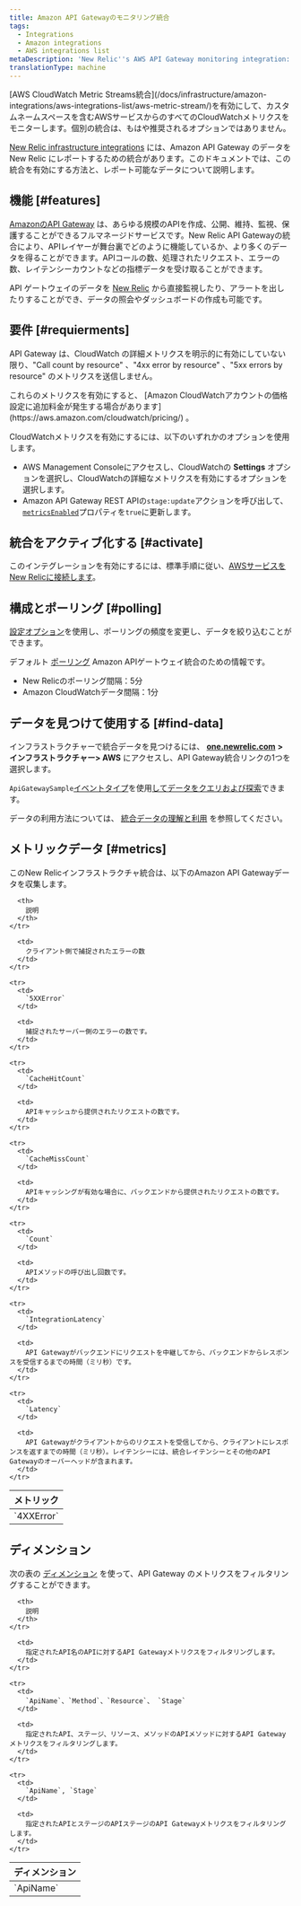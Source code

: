 ```yaml
---
title: Amazon API Gatewayのモニタリング統合
tags:
  - Integrations
  - Amazon integrations
  - AWS integrations list
metaDescription: 'New Relic''s AWS API Gateway monitoring integration: what data it reports, and how to enable it.'
translationType: machine
---
```


<Callout variant="important">
  [AWS CloudWatch Metric Streams統合](/docs/infrastructure/amazon-integrations/aws-integrations-list/aws-metric-stream/)を有効にして、カスタムネームスペースを含むAWSサービスからのすべてのCloudWatchメトリクスをモニターします。個別の統合は、もはや推奨されるオプションではありません。
</Callout>

[New Relic infrastructure integrations](/docs/infrastructure/integrations-getting-started/getting-started/introduction-infrastructure-integrations) には、Amazon API Gateway のデータを New Relic にレポートするための統合があります。このドキュメントでは、この統合を有効にする方法と、レポート可能なデータについて説明します。

## 機能 [#features]

[AmazonのAPI Gateway](https://aws.amazon.com/api-gateway/) は、あらゆる規模のAPIを作成、公開、維持、監視、保護することができるフルマネージドサービスです。New Relic API Gatewayの統合により、APIレイヤーが舞台裏でどのように機能しているか、より多くのデータを得ることができます。APIコールの数、処理されたリクエスト、エラーの数、レイテンシーカウントなどの指標データを受け取ることができます。

API ゲートウェイのデータを [New Relic](/docs/infrastructure) から直接監視したり、アラートを出したりすることができ、データの照会やダッシュボードの作成も可能です。

## 要件 [#requierments]

API Gateway は、CloudWatch の詳細メトリクスを明示的に有効にしていない限り、"Call count by resource" 、"4xx error by resource" 、"5xx errors by resource" のメトリクスを送信しません。

<Callout variant="tip">
  これらのメトリクスを有効にすると、 [Amazon CloudWatchアカウントの価格設定に追加料金が発生する場合があります](https://aws.amazon.com/cloudwatch/pricing/) 。
</Callout>

CloudWatchメトリクスを有効にするには、以下のいずれかのオプションを使用します。

* AWS Management Consoleにアクセスし、CloudWatchの **Settings** オプションを選択し、CloudWatchの詳細なメトリクスを有効にするオプションを選択します。
* Amazon API Gateway REST APIの`stage:update`アクションを呼び出して、 [`metricsEnabled`](https://docs.aws.amazon.com/apigateway/api-reference/resource/stage/#metricsEnabled)プロパティを`true`に更新します。

## 統合をアクティブ化する [#activate]

このインテグレーションを有効にするには、標準手順に従い、[AWSサービスをNew Relicに接続します](/docs/infrastructure/infrastructure-integrations/getting-started/connect-aws-integrations-infrastructure)。

## 構成とポーリング [#polling]

[設定オプション](/docs/integrations/new-relic-integrations/getting-started/configure-polling-frequency-data-collection-cloud-integrations)を使用し、ポーリングの頻度を変更し、データを絞り込むことができます。

デフォルト [ポーリング](/docs/infrastructure/amazon-integrations/aws-integrations-list/aws-polling-intervals-infrastructure-integrations) Amazon APIゲートウェイ統合のための情報です。

* New Relicのポーリング間隔：5分
* Amazon CloudWatchデータ間隔：1分

## データを見つけて使用する [#find-data]

インフラストラクチャーで統合データを見つけるには、 [**one.newrelic.com**](http://one.newrelic.com) **> インフラストラクチャー> AWS** にアクセスし、API Gateway統合リンクの1つを選択します。

`ApiGatewaySample`[イベントタイプ](/docs/data-apis/understand-data/new-relic-data-types/#event-data)を使用[してデータをクエリおよび探索](/docs/using-new-relic/data/understand-data/query-new-relic-data)できます。

データの利用方法については、 [統合データの理解と利用](/docs/infrastructure/integrations/find-use-infrastructure-integration-data) を参照してください。

## メトリックデータ [#metrics]

このNew Relicインフラストラクチャ統合は、以下のAmazon API Gatewayデータを収集します。

<table>
  <thead>
    <tr>
      <th style={{ width: "260px" }}>
        メトリック
      </th>

      <th>
        説明
      </th>
    </tr>
  </thead>

  <tbody>
    <tr>
      <td>
        `4XXError`
      </td>

      <td>
        クライアント側で捕捉されたエラーの数
      </td>
    </tr>

    <tr>
      <td>
        `5XXError`
      </td>

      <td>
        捕捉されたサーバー側のエラーの数です。
      </td>
    </tr>

    <tr>
      <td>
        `CacheHitCount`
      </td>

      <td>
        APIキャッシュから提供されたリクエストの数です。
      </td>
    </tr>

    <tr>
      <td>
        `CacheMissCount`
      </td>

      <td>
        APIキャッシングが有効な場合に、バックエンドから提供されたリクエストの数です。
      </td>
    </tr>

    <tr>
      <td>
        `Count`
      </td>

      <td>
        APIメソッドの呼び出し回数です。
      </td>
    </tr>

    <tr>
      <td>
        `IntegrationLatency`
      </td>

      <td>
        API Gatewayがバックエンドにリクエストを中継してから、バックエンドからレスポンスを受信するまでの時間（ミリ秒）です。
      </td>
    </tr>

    <tr>
      <td>
        `Latency`
      </td>

      <td>
        API Gatewayがクライアントからのリクエストを受信してから、クライアントにレスポンスを返すまでの時間（ミリ秒）。レイテンシーには、統合レイテンシーとその他のAPI Gatewayのオーバーヘッドが含まれます。
      </td>
    </tr>
  </tbody>
</table>

## ディメンション

次の表の [ディメンション](http://docs.aws.amazon.com/AmazonCloudWatch/latest/APIReference/API_Dimension.html) を使って、API Gateway のメトリクスをフィルタリングすることができます。

<table>
  <thead>
    <tr>
      <th style={{ width: "285x" }}>
        ディメンション
      </th>

      <th>
        説明
      </th>
    </tr>
  </thead>

  <tbody>
    <tr>
      <td>
        `ApiName`
      </td>

      <td>
        指定されたAPI名のAPIに対するAPI Gatewayメトリクスをフィルタリングします。
      </td>
    </tr>

    <tr>
      <td>
        `ApiName`、`Method`、`Resource`、 `Stage`
      </td>

      <td>
        指定されたAPI、ステージ、リソース、メソッドのAPIメソッドに対するAPI Gatewayメトリクスをフィルタリングします。
      </td>
    </tr>

    <tr>
      <td>
        `ApiName`, `Stage`
      </td>

      <td>
        指定されたAPIとステージのAPIステージのAPI Gatewayメトリクスをフィルタリングします。
      </td>
    </tr>
  </tbody>
</table>